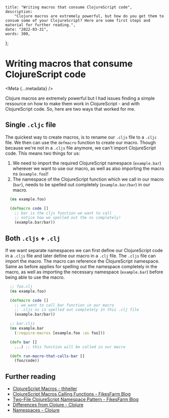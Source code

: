 
    title: "Writing macros that consume ClojureScript code",
    description:
        "Clojure macros are extremely powerful, but how do you get them to consum some of your ClojureScript? Here are some first steps and material for further reading.",
    date: "2022-03-31",
    words: 300,
};

# Writing macros that consume ClojureScript code

<Meta {...metadata} />

Clojure macros are extremely powerful but I had issues finding a simple ressource on how to make them work in ClojureScript - and with ClojureScript code. So, here are two ways that worked for me.

## Single `.cljc` file

The quickest way to create macros, is to rename our `.cljs` file to a `.cljc` file. We then can use the `defmacro` function to create our macro. Though because we're not in a `.cljs` file anymore, we can't import ClojureScript code. This means two things for us:

1. We need to import the required ClojureScript namespace (`example.bar`) wherever we want to use our macro, as well as also importing the macro ns (`example.foo`)!
2. The namespace of the ClojureScript function which we call in our macro (`bar`), needs to be spelled out completely (`example.bar/bar`) in our macro.

```clojure
  (ns example.foo)

  (defmacro code []
    ;; bar is the cljs function we want to call
    ;; notice how we spelled out the ns completely!
    (example.bar/bar))
```

## Both `.cljs` + `.clj`

If we want separate namespaces we can first define our ClojureScript code in a `.cljs` file and later define our macro in a `.clj` file. The `.cljs` file can import the macro. The macro can reference the ClojureScript namespace. Same as before applies for spelling out the namespace completely in the macro, as well as importing the necessary namespace (`example.bar`) before being able to use the macro.

```clojure
  ;; foo.clj
  (ns example.foo)

  (defmacro code []
    ;; we want to call bar function in our macro
    ;; .cljs ns is spelled out completely in this .clj file
    (example.bar/bar))

  ;; bar.cljs
  (ns example.bar
    (:require-macros [example.foo :as foo]))

  (defn bar []
    ...) ;; this function will be called in our macro

  (defn run-macro-that-calls-bar []
    (foo/code))
```

## Further reading

-   [ClojureScript Macros - thheller](https://code.thheller.com/blog/shadow-cljs/2019/10/12/clojurescript-macros.html)
-   [ClojureScript Macros Calling Functions - FikesFarm Blog](https://blog.fikesfarm.com/posts/2016-01-05-clojurescript-macros-calling-functions.html)
-   [Two-File ClojureScript Namespace Pattern - FikesFarm Blog](https://blog.fikesfarm.com/posts/2018-08-12-two-file-clojurescript-namespace-pattern.html)
-   [Differences from Clojure - Clojure](https://clojurescript.org/about/differences#_macros)
-   [Namespaces - Clojure](https://clojurescript.org/guides/ns-forms)
